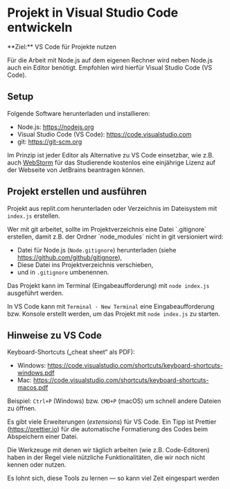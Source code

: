 
# Projekt in Visual Studio Code entwickeln

<Callout>  
  **Ziel:** VS Code für Projekte nutzen
</Callout>

Für die Arbeit mit Node.js auf dem eigenen Rechner
wird neben Node.js auch ein Editor benötigt.
Empfohlen wird hierfür Visual Studio Code (VS Code).

## Setup

Folgende Software herunterladen und installieren:

- Node.js: https://nodejs.org
- Visual Studio Code (VS Code): https://code.visualstudio.com
- git: https://git-scm.org

Im Prinzip ist jeder Editor als Alternative 
zu VS Code einsetzbar, wie z.B. auch 
[WebStorm](https://www.jetbrains.com/webstorm/) 
für das Studierende kostenlos eine einjährige
Lizenz auf der Webseite von JetBrains 
beantragen können.

## Projekt erstellen und ausführen

Projekt aus replit.com herunterladen oder
Verzeichnis im Dateisystem mit `index.js`
erstellen. 

<Callout type="warning">
Wer mit git arbeitet, sollte im Projektverzeichnis
eine Datei `.gitignore` erstellen, damit z.B.
der Ordner `node_modules` nicht in git versioniert
wird:

- Datei für Node.js (`Node.gitignore`) herunterladen (siehe https://github.com/github/gitignore),
- Diese Datei ins Projektverzeichnis verschieben,
- und in `.gitignore` umbenennen.
</Callout>

Das Projekt kann im Terminal (Eingabeaufforderung)
mit `node index.js` ausgeführt werden.

In VS Code kann mit `Terminal - New Terminal` eine
Eingabeaufforderung bzw. Konsole erstellt werden,
um das Projekt mit `node index.js` zu starten.

## Hinweise zu VS Code 

Keyboard-Shortcuts („cheat sheet“ als PDF): 

- Windows: https://code.visualstudio.com/shortcuts/keyboard-shortcuts-windows.pdf
- Mac: https://code.visualstudio.com/shortcuts/keyboard-shortcuts-macos.pdf

Beispiel: `Ctrl+P` (Windows) bzw. `CMD+P` (macOS) um 
schnell andere Dateien zu öffnen.

Es gibt viele Erweiterungen (_extensions_) für
VS Code. Ein Tipp ist Prettier 
(https://prettier.io) für die automatische 
Formatierung des Codes beim Abspeichern einer 
Datei.

<Callout type="info" emoji="🪄">
Die Werkzeuge mit denen wir täglich arbeiten
(wie z.B. Code-Editoren) haben in der Regel
viele nützliche Funktionalitäten, die wir
noch nicht kennen oder nutzen.

Es lohnt sich, diese Tools zu lernen
&mdash; so kann viel Zeit eingespart werden
</Callout>